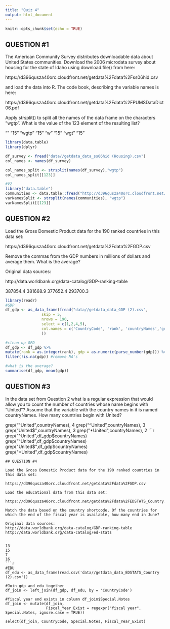 ```yaml
---
title: "Quiz 4"
output: html_document
---
```


```r
knitr::opts_chunk$set(echo = TRUE)
```
## QUESTION #1

The American Community Survey distributes downloadable data about United States communities. Download the 2006 microdata survey about housing for the state of Idaho using download.file() from here:

https://d396qusza40orc.cloudfront.net/getdata%2Fdata%2Fss06hid.csv

and load the data into R. The code book, describing the variable names is here:

https://d396qusza40orc.cloudfront.net/getdata%2Fdata%2FPUMSDataDict06.pdf

Apply strsplit() to split all the names of the data frame on the characters "wgtp". What is the value of the 123 element of the resulting list?

"" "15"
"wgtp" "15"
"w" "15"
"wgt" "15"
```r
library(data.table)
library(dplyr)

df_survey <- fread("data//getdata_data_ss06hid (Housing).csv")
col_names <- names(df_survey)

col_names_split <- strsplit(names(df_survey),"wgtp")
col_names_split[[123]]

#V2
library("data.table")
communities <- data.table::fread("http://d396qusza40orc.cloudfront.net/getdata%2Fdata%2Fss06hid.csv")
varNamesSplit <- strsplit(names(communities), "wgtp")
varNamesSplit[[123]]

```
## QUESTION #2

Load the Gross Domestic Product data for the 190 ranked countries in this data set:

https://d396qusza40orc.cloudfront.net/getdata%2Fdata%2FGDP.csv

Remove the commas from the GDP numbers in millions of dollars and average them. What is the average?

Original data sources:

http://data.worldbank.org/data-catalog/GDP-ranking-table


387854.4 
381668.9
377652.4
293700.3
```r
library(readr)
#GDP
df_gdp <- as_data_frame(fread("data//getdata_data_GDP (2).csv",
                skip = 5,
                nrows = 190,
                select = c(1,2,4,5),
                col.names = c('CountryCode', 'rank', 'countryNames','gdp')
                ))

#clean up GPD
df_gdp <- df_gdp %>%
mutate(rank = as.integer(rank), gdp = as.numeric(parse_number(gdp))) %>% #convert column types
filter(!is.na(gdp)) #remove NA's

#what is the average?
summarise(df_gdp, mean(gdp))
```
## QUESTION #3

In the data set from Question 2 what is a regular expression that would allow you to count the number of countries whose name begins with "United"? Assume that the variable with the country names in it is named countryNames. How many countries begin with United?

grep("^United",countryNames), 4
grep("^United",countryNames), 3
grep("United$",countryNames), 3
grep("*United",countryNames), 2
```r
grep("^United",df_gdp$countryNames)
grep("^United",df_gdp$countryNames)
grep("United$",df_gdp$countryNames)
grep("*United",df_gdp$countryNames)
```
## QUESTION #4

Load the Gross Domestic Product data for the 190 ranked countries in this data set:

https://d396qusza40orc.cloudfront.net/getdata%2Fdata%2FGDP.csv

Load the educational data from this data set:

https://d396qusza40orc.cloudfront.net/getdata%2Fdata%2FEDSTATS_Country.csv

Match the data based on the country shortcode. Of the countries for which the end of the fiscal year is available, how many end in June?

Original data sources:
http://data.worldbank.org/data-catalog/GDP-ranking-table
http://data.worldbank.org/data-catalog/ed-stats


13
15
7
16
```r
#EDU
df_edu <- as_data_frame(read.csv('data//getdata_data_EDSTATS_Country (2).csv'))

#Join gdp and edu together
df_join <- left_join(df_gdp, df_edu, by = 'CountryCode')

#fiscal year end exists in column df_join$Special.Notes
df_join <- mutate(df_join,
                  Fiscal_Year_Exist = regexpr("fiscal year", Special.Notes, ignore.case = TRUE))

select(df_join, CountryCode, Special.Notes, Fiscal_Year_Exist)
```
